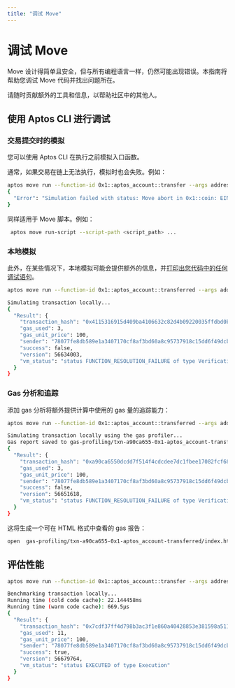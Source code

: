 ```yaml
---
title: "调试 Move"
---
```


# 调试 Move

Move 设计得简单且安全，但与所有编程语言一样，仍然可能出现错误。本指南将帮助您调试 Move 代码并找出问题所在。

请随时贡献额外的工具和信息，以帮助社区中的其他人。

## 使用 Aptos CLI 进行调试

### 交易提交时的模拟

您可以使用 Aptos CLI 在执行之前模拟入口函数。

通常，如果交易在链上无法执行，模拟时也会失败。例如：

```bash name="Terminal"
aptos move run --function-id 0x1::aptos_account::transfer --args address:0x1 u64:1000000000000000000
{
  "Error": "Simulation failed with status: Move abort in 0x1::coin: EINSUFFICIENT_BALANCE(0x10006): Not enough coins to complete transaction"
}
```

同样适用于 Move 脚本。例如：

```bash name="Terminal"
 aptos move run-script --script-path <script_path> ...
```

### 本地模拟

此外，在某些情况下，本地模拟可能会提供额外的信息，并[打印出您代码中的任何调试语句](https://aptos.dev/en/build/cli/working-with-move-contracts#printing-debugging-information)。

```bash name="Terminal"
aptos move run --function-id 0x1::aptos_account::transferred --args address:0x1 u64:1000000000000000000 --local

Simulating transaction locally...
{
  "Result": {
    "transaction_hash": "0x4115316915d409ba4106632c82d4b09220035ffdbd0b86bbe29a586d03d06318",
    "gas_used": 3,
    "gas_unit_price": 100,
    "sender": "78077fe8db589e1a3407170cf8af3bd60a8c95737918c15dd6f49dcbecc7900a",
    "success": false,
    "version": 56634003,
    "vm_status": "status FUNCTION_RESOLUTION_FAILURE of type Verification with message Function 0x1::aptos_account::transferred does not exist"
  }
}
```

### Gas 分析和追踪

添加 gas 分析将额外提供计算中使用的 gas 量的追踪能力：

```bash name="Terminal"
aptos move run --function-id 0x1::aptos_account::transferred --args address:0x1 u64:1000000000000000000 --profile-gas

Simulating transaction locally using the gas profiler...
Gas report saved to gas-profiling/txn-a90ca655-0x1-aptos_account-transferred.
{
  "Result": {
    "transaction_hash": "0xa90ca6550dcdd7f514f4cdcdee7dc1fbee17082fcf68f3db3e5755a93b89bcfc",
    "gas_used": 3,
    "gas_unit_price": 100,
    "sender": "78077fe8db589e1a3407170cf8af3bd60a8c95737918c15dd6f49dcbecc7900a",
    "success": false,
    "version": 56651618,
    "vm_status": "status FUNCTION_RESOLUTION_FAILURE of type Verification with message Function 0x1::aptos_account::transferred does not exist"
  }
}
```

这将生成一个可在 HTML 格式中查看的 gas 报告：

```bash name="Terminal"
open  gas-profiling/txn-a90ca655-0x1-aptos_account-transferred/index.html
```

## 评估性能

```bash name="Terminal"
aptos move run --function-id 0x1::aptos_account::transfer --args address:0x1 u64:1 --benchmark

Benchmarking transaction locally...
Running time (cold code cache): 22.144458ms
Running time (warm code cache): 669.5µs
{
  "Result": {
    "transaction_hash": "0x7cdf37ff4d798b3ac3f1e860a40428853e381598a511b9291f2a49e5ff6262a0",
    "gas_used": 11,
    "gas_unit_price": 100,
    "sender": "78077fe8db589e1a3407170cf8af3bd60a8c95737918c15dd6f49dcbecc7900a",
    "success": true,
    "version": 56679764,
    "vm_status": "status EXECUTED of type Execution"
  }
}
``` 